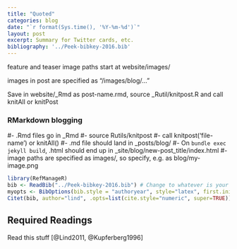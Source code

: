 ```yaml
---
title: "Quoted"
categories: blog
date: "`r format(Sys.time(), '%Y-%m-%d')`"
layout: post
excerpt: Summary for Twitter cards, etc.
bibliography: '../Peek-bibkey-2016.bib'
---
```


feature and teaser image paths start at website/images/

images in post are specified as "/images/blog/..."

Save in website/_Rmd as post-name.rmd, source _Rutil/knitpost.R and call knitAll or knitPost


### RMarkdown blogging

#- .Rmd files go in _Rmd
#- source Rutils/knitpost
#- call knitpost('file-name') or knitAll()
#- .md file should land in _posts/blog/
#- On `bundle exec jekyll build`, .html should end up in _site/blog/new-post_title/index.html
#- image paths are specified as images/, so specify, e.g. as blog/my-image.png

```r
library(RefManageR)
bib <- ReadBib("../Peek-bibkey-2016.bib") # Change to whatever is your .bib file
myopts <- BibOptions(bib.style = "authoryear", style="latex", first.inits=FALSE, max.names = 20)
Citet(bib, author="lind", .opts=list(cite.style="numeric", super=TRUE))

```

## Required Readings

Read this stuff [@Lind2011, @Kupferberg1996]
